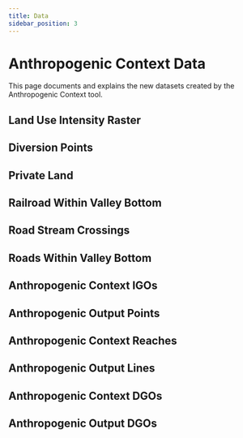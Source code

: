 ```yaml
---
title: Data
sidebar_position: 3
---
```


# Anthropogenic Context Data

This page documents and explains the new datasets created by the Anthropogenic Context tool.


<h2><a name="LUI">Land Use Intensity Raster</a></h2>

<h2><a name="DIVERSIONS">Diversion Points</a></h2>

<h2><a name="PRIVATE">Private Land</a></h2>

<h2><a name="RAIL_VB">Railroad Within Valley Bottom</a></h2>

<h2><a name="ROAD_CROSSINGS">Road Stream Crossings</a></h2>

<h2><a name="ROAD_VB">Roads Within Valley Bottom</a></h2>

<h2><a name="ANTHRO_GEOM_POINTS">Anthropogenic Context IGOs</a></h2>

<h2><a name="ANTHRO_POINTS">Anthropogenic Output Points</a></h2>

<h2><a name="ANTHRO_GEOM_LINES">Anthropogenic Context Reaches</a></h2>

<h2><a name="ANTHRO_LINES">Anthropogenic Output Lines</a></h2>

<h2><a name="ANTHRO_GEOM_DGOS">Anthropogenic Context DGOs</a></h2>

<h2><a name="ANTHRO_DGOS">Anthropogenic Output DGOs</a></h2>
